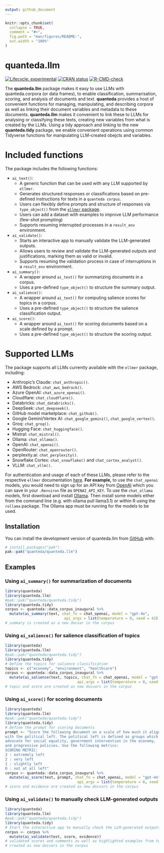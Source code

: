 ```yaml
---
output: github_document
---
```


<!-- README.md is generated from README.Rmd. Please edit that file -->

```r
knitr::opts_chunk$set(
  collapse = TRUE,
  comment = "#>",
  fig.path = "man/figures/README-",
  out.width = "100%"
)
```

# quanteda.llm

<!-- badges: start -->
[![Lifecycle: experimental](https://img.shields.io/badge/lifecycle-experimental-orange.svg)](https://lifecycle.r-lib.org/articles/stages.html#experimental)
[![CRAN status](https://www.r-pkg.org/badges/version/quanteda.llm)](https://CRAN.R-project.org/package=quanteda.llm)
[![R-CMD-check](https://github.com/quanteda/quanteda.llm/actions/workflows/R-CMD-check.yaml/badge.svg)](https://github.com/quanteda/quanteda.llm/actions/workflows/R-CMD-check.yaml)
<!-- badges: end -->

The **quanteda.llm** package makes it easy to use LLMs with quanteda.corpora (or data frames), to enable classification, summarisation, scoring, and analysis of documents and text. **quanteda** provides a host of convenient functions for managing, manipulating, and describing corpora as well as linking their document variables and metadata to these documents.  **quanteda.llm** makes it convenient to link these to LLMs for analysing or classifying these texts, creating new variables from what is created by the LLMs. Using a tidy approach and linking to the new **quanteda.tidy** package, we enable convenient operations using common Tidyverse functions for manipulating LLM-created obejcts and variables.

# Included functions

The package includes the following functions:

- `ai_text()`: 
  - A generic function that can be used with any LLM supported by
`ellmer`.
  - Generates structured responses or classifications based on pre-defined instructions
for texts in a `quanteda corpus`. 
  - Users can flexibly define prompts and structure of responses via 
  `type_object()` from the [`ellmer` package](https://ellmer.tidyverse.org/articles/structured-data.html).
  - Users can add a dataset with examples to improve LLM performance (few-shot prompting)
  - Supports resuming interrupted processes in a `result_env` environment.
  
- `ai_validate()`: 
  - Starts an interactive app to manually validate the
  LLM-generated outputs.
  - Allows users to review and validate the LLM-generated outputs and justifications, marking them as valid or invalid.
  - Supports resuming the validation process in case of interruptions in a `result_env` environment.
  
- `ai_summary()`:
  - A wrapper around `ai_text()` for summarizing documents in a corpus.
  - Uses a pre-defined `type_object()` to structure the summary output.
  
- `ai_salience()`:
  - A wrapper around `ai_text()` for computing salience scores for topics in a corpus.
  - Uses a pre-defined `type_object()` to structure the salience classification output.
  
- `ai_score()`:
  - A wrapper around `ai_text()` for scoring documents based on a scale defined by a prompt.
  - Uses a pre-defined `type_object()` to structure the scoring output.

# Supported LLMs

The package supports all LLMs currently available with the `ellmer`
package, including:

- Anthropic’s Claude: `chat_anthropic()`.
- AWS Bedrock: `chat_aws_bedrock()`.
- Azure OpenAI: `chat_azure_openai()`.
- Cloudflare: `chat_cloudflare()`.
- Databricks: `chat_databricks()`.
- DeepSeek: `chat_deepseek()`.
- GitHub model marketplace: `chat_github()`.
- Google Gemini/Vertex AI: `chat_google_gemini()`,
  `chat_google_vertex()`.
- Groq: `chat_groq()`.
- Hugging Face: `chat_huggingface()`.
- Mistral: `chat_mistral()`.
- Ollama: `chat_ollama()`.
- OpenAI: `chat_openai()`.
- OpenRouter: `chat_openrouter()`.
- perplexity.ai: `chat_perplexity()`.
- Snowflake Cortex: `chat_snowflake()` and `chat_cortex_analyst()`.
- VLLM: `chat_vllm()`.

For authentication and usage of each of these LLMs, please refer to the
respective `ellmer` documentation
[here](https://ellmer.tidyverse.org/reference/index.html). **For
example,** to use the `chat_openai` models, you would need to sign up for an
API key from [OpenAI](https://platform.openai.com/playground/prompts) which you can save in your `.Renviron` file as
`OPENAI_API_KEY`. To use the `chat_ollama` models, first download and install
[Ollama](https://ollama.com/). Then install some models either from the
command line (e.g. with ollama pull llama3.1) or within R using the
`rollama` package. The Ollama app must be running for the models to be
used. 

## Installation

You can install the development version of quanteda.llm from
[GitHub](https://github.com/) with:

``` r
# install.packages("pak")
pak::pak("quanteda/quanteda.llm")
```

## Examples

### Using `ai_summary()` for summarization of documents

``` r
library(quanteda)
library(quanteda.llm)
#pak::pak("quanteda/quanteda.tidy")
library(quanteda.tidy)
corpus <- quanteda::data_corpus_inaugural %>%
  mutate(ai_summary(text, chat_fn = chat_openai, model = "gpt-4o",
                           api_args = list(temperature = 0, seed = 42))
# summary is created as a new docvar in the corpus
```

### Using `ai_salience()` for salience classification of topics

``` r
library(quanteda)
library(quanteda.llm)
#pak::pak("quanteda/quanteda.tidy")
library(quanteda.tidy)
# Define the topics for salience classification
topics <- c("economy", "environment", "healthcare")
corpus <- quanteda::data_corpus_inaugural %>%
  mutate(ai_salience(text, topics, chat_fn = chat_openai, model = "gpt-4o",
                                 api_args = list(temperature = 0, seed = 42))
# topic and score are created as new docvars in the corpus
```

### Using `ai_score()` for scoring documents

``` r
library(quanteda)
library(quanteda.llm)
#pak::pak("quanteda/quanteda.tidy")
library(quanteda.tidy)
# Define the prompt for scoring documents
prompt <- "Score the following document on a scale of how much it aligns
with the political left. The political left is defined as groups which
advocate for social equality, government intervention in the economy,
and progressive policies. Use the following metrics:
SCORING METRIC:
3 : extremely left
2 : very left
1 : slightly left
0 : not at all left"
corpus <- quanteda::data_corpus_inaugural %>%
  mutate(ai_score(text, prompt, chat_fn = chat_openai, model = "gpt-4o",
                                 api_args = list(temperature = 0, seed = 42))
# score and evidence are created as new docvars in the corpus
```

### Using `ai_validate()` to manually check LLM-generated outputs

``` r
library(quanteda)
library(quanteda.llm)
#pak::pak("quanteda/quanteda.tidy")
library(quanteda.tidy)
# Start the interactive app to manually check the LLM-generated outputs
corpus <- corpus %>%
  mutate(ai_validate(text, score, evidence))
# validated scores and comments as well as highlighted examples from texts are
# created as new docvars in the corpus 
```
